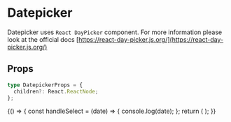 
<Meta title="Forms/Datepicker" component={Datepicker} />

# Datepicker

Datepicker uses `React DayPicker` component. For more information please look at the official docs [https://react-day-picker.js.org/](https://react-day-picker.js.org/)

## Props

```typescript
type DatepickerProps = {
  children?: React.ReactNode;
};
```

<Canvas>
  <Story name="datepicker">
    {() => {
      const handleSelect = (date) => {
        console.log(date);
      };
      return (
        <Datepicker>
          <DayPicker mode="single" onSelect={handleSelect} />
        </Datepicker>
      );
    }}
  </Story>
</Canvas>
